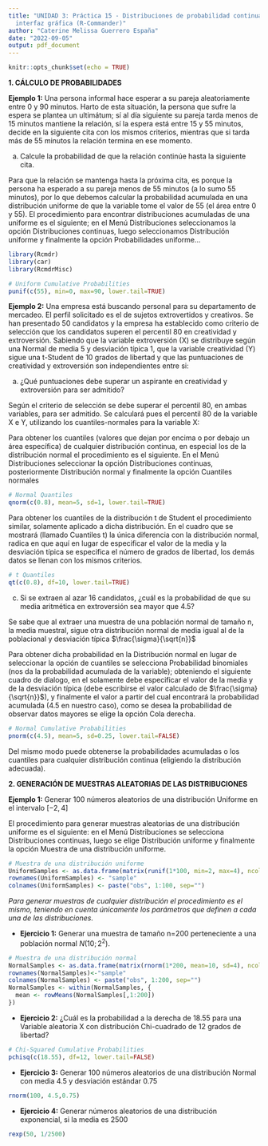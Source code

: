 ```yaml
---
title: "UNIDAD 3: Práctica 15 - Distribuciones de probabilidad continuas. Usando la
  interfaz gráfica (R-Commander)"
author: "Caterine Melissa Guerrero España"
date: "2022-09-05"
output: pdf_document
---
```


```r
knitr::opts_chunk$set(echo = TRUE)
```

**1. CÁLCULO DE PROBABILIDADES**

**Ejemplo 1:**
Una persona informal hace esperar a su pareja aleatoriamente entre 0 y 90 minutos. Harto de esta situación, la persona que sufre la espera se plantea un ultimátum; sí al día siguiente su pareja tarda menos de 15 minutos mantiene la relación, sí la espera está entre 15 y 55 minutos, decide en la siguiente cita con los mismos criterios, mientras que si tarda más de 55 minutos la relación termina en ese momento.


a) Calcule la probabilidad de que la relación continúe hasta la siguiente cita.


Para que la relación se mantenga hasta la próxima cita, es porque la persona ha esperado a su pareja menos de 55 minutos (a lo sumo 55 minutos), por lo que debemos calcular la probabilidad acumulada en una distribución uniforme de que la variable tome el valor de 55 (el área entre 0 y 55). El procedimiento para encontrar distribuciones acumuladas de una uniforme es el siguiente; en el Menú Distribuciones seleccionamos la opción Distribuciones continuas, luego seleccionamos Distribución uniforme y finalmente la opción Probabilidades uniforme...
```r
library(Rcmdr)
library(car)
library(RcmdrMisc)

# Uniform Cumulative Probabilities
punif(c(55), min=0, max=90, lower.tail=TRUE)
```

**Ejemplo 2:**
Una empresa está buscando personal para su departamento de mercadeo. El perfil solicitado es el de sujetos extrovertidos y creativos. Se han presentado 50 candidatos y la empresa ha establecido como criterio de selección que los candidatos superen el percentil 80 en creatividad y extroversión. Sabiendo que la variable extroversión (X) se distribuye según una Normal de media 5 y desviación típica 1, que la variable creatividad (Y) sigue una t-Student de 10 grados de libertad y que las puntuaciones de creatividad y extroversión son independientes entre si:


a) ¿Qué puntuaciones debe superar un aspirante en creatividad y extroversión para ser admitido?

Según el criterio de selección se debe superar el percentil 80, en ambas variables, para ser admitido. Se calculará pues el percentil 80 de la variable X e Y, utilizando los cuantiles-normales para la variable X:

Para obtener los cuantiles (valores que dejan por encima o por debajo un área específica) de cualquier distribución continua, en especial los de la distribución normal el procedimiento es el siguiente. En el Menú Distribuciones seleccionar la opción Distribuciones continuas, posteriormente Distribución normal y finalmente la opción Cuantiles normales
```r
# Normal Quantiles
qnorm(c(0.8), mean=5, sd=1, lower.tail=TRUE)
```

Para obtener los cuantiles de la distribución t de Student el procedimiento similar, solamente aplicado a dicha distribución. En el cuadro que se mostrará (llamado Cuantiles t) la única diferencia con la distribución normal, radica en que aquí en lugar de especificar el valor de la media y la desviación típica se especifica el número de grados de libertad, los demás datos se llenan con los mismos criterios.

```r
# t Quantiles
qt(c(0.8), df=10, lower.tail=TRUE)
```

c) Si se extraen al azar 16 candidatos, ¿cuál es la probabilidad de que su media aritmética en extroversión sea mayor que 4.5?


Se sabe que al extraer una muestra de una población normal de tamaño n, la media muestral, sigue otra distribución normal de media igual al de la poblacional y desviación típica $\frac{\sigma}{\sqrt{n}}$ 


Para obtener dicha probabilidad en la Distribución normal en lugar de seleccionar la opción de cuantiles se selecciona Probabilidad binomiales (nos da la probabilidad acumulada de la variable); obteniendo el siguiente cuadro de dialogo, en el solamente debe especificar el valor de la media y de la desviación típica (debe escribirse el valor calculado de $\frac{\sigma}{\sqrt{n}}$), y finalmente el valor a partir del cual encontrará la probabilidad acumulada (4.5 en nuestro caso), como se desea la probabilidad de observar datos mayores se elige la opción Cola derecha.

```r
# Normal Cumulative Probabilities
pnorm(c(4.5), mean=5, sd=0.25, lower.tail=FALSE)
```

Del mismo modo puede obtenerse la probabilidades acumuladas o los cuantiles para cualquier distribución continua (eligiendo la distribución adecuada).


**2. GENERACIÓN DE MUESTRAS ALEATORIAS DE LAS DISTRIBUCIONES**

**Ejemplo 1:**
Generar 100 números aleatorios de una distribución Uniforme en el intervalo $[-2, 4]$


El procedimiento para generar muestras aleatorias de una distribución uniforme es el siguiente: en el Menú Distribuciones se selecciona Distribuciones continuas, luego se elige Distribución uniforme y finalmente la opción Muestra de una distribución uniforme.

```r
# Muestra de una distribución uniforme
UniformSamples <- as.data.frame(matrix(runif(1*100, min=2, max=4), ncol=100))
rownames(UniformSamples) <- "sample"
colnames(UniformSamples) <- paste("obs", 1:100, sep="")
```

*Para generar muestras de cualquier distribución el procedimiento es el mismo, teniendo en cuenta únicamente los parámetros que definen a cada una de las distribuciones.*


-   **Ejercicio 1:** Generar una muestra de tamaño n=200 perteneciente a una población normal $N(10; 2^{2})$.

```r
# Muestra de una distribución normal
NormalSamples <- as.data.frame(matrix(rnorm(1*200, mean=10, sd=4), ncol=200))
rownames(NormalSamples)<-"sample"
colnames(NormalSamples) <- paste("obs", 1:200, sep="")
NormalSamples <- within(NormalSamples, {
  mean <- rowMeans(NormalSamples[,1:200])
})

```

-   **Ejercicio 2:** ¿Cuál es la probabilidad a la derecha de 18.55 para una Variable aleatoria X con distribución Chi-cuadrado de 12 grados de libertad?

```r
# Chi-Squared Cumulative Probabilities
pchisq(c(18.55), df=12, lower.tail=FALSE)
```

-   **Ejercicio 3:** Generar 100 números aleatorios de una distribución Normal con media 4.5 y desviación estándar 0.75
```r
rnorm(100, 4.5,0.75)
```

-   **Ejercicio 4:** Generar números aleatorios de una distribución exponencial, si la media es 2500
```r
rexp(50, 1/2500)
```
